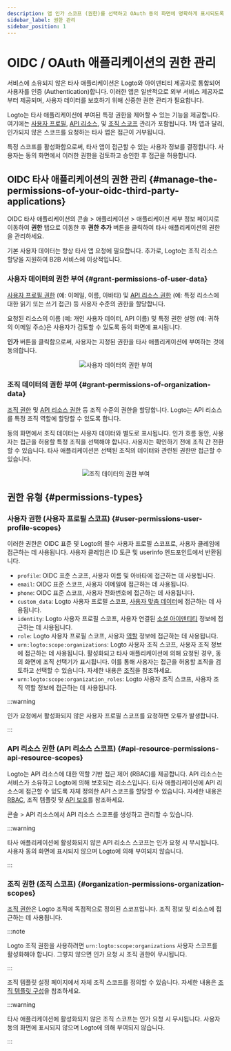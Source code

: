 ```yaml
---
description: 앱 인가 스코프 (권한)를 선택하고 OAuth 동의 화면에 명확하게 표시되도록 하세요.
sidebar_label: 권한 관리
sidebar_position: 1
---
```



# OIDC / OAuth 애플리케이션의 권한 관리

서비스에 소유되지 않은 타사 애플리케이션은 Logto와 아이덴티티 제공자로 통합되어 사용자를 인증 (Authentication)합니다. 이러한 앱은 일반적으로 외부 서비스 제공자로부터 제공되며, 사용자 데이터를 보호하기 위해 신중한 권한 관리가 필요합니다.

Logto는 타사 애플리케이션에 부여된 특정 권한을 제어할 수 있는 기능을 제공합니다. 여기에는 [사용자 프로필](#user-permissions-user-profile-scopes), [API 리소스](#api-resource-permissions-api-resource-scopes), 및 [조직 스코프](#organization-permissions-organization-scopes) 관리가 포함됩니다. 1차 앱과 달리, 인가되지 않은 스코프를 요청하는 타사 앱은 접근이 거부됩니다.

특정 스코프를 활성화함으로써, 타사 앱이 접근할 수 있는 사용자 정보를 결정합니다. 사용자는 동의 화면에서 이러한 권한을 검토하고 승인한 후 접근을 허용합니다.

## OIDC 타사 애플리케이션의 권한 관리 \{#manage-the-permissions-of-your-oidc-third-party-applications}

OIDC 타사 애플리케이션의 <CloudLink to="/applications">콘솔 > 애플리케이션 > 애플리케이션 세부 정보 페이지</CloudLink>로 이동하여 **권한** 탭으로 이동한 후 **권한 추가** 버튼을 클릭하여 타사 애플리케이션의 권한을 관리하세요.

기본 사용자 데이터는 항상 타사 앱 요청에 필요합니다. 추가로, Logto는 조직 리소스 할당을 지원하여 B2B 서비스에 이상적입니다.

### 사용자 데이터의 권한 부여 \{#grant-permissions-of-user-data}

[사용자 프로필 권한](#user-permissions-user-profile-scopes) (예: 이메일, 이름, 아바타) 및 [API 리소스 권한](#api-resource-permissions-api-resource-scopes) (예: 특정 리소스에 대한 읽기 또는 쓰기 접근) 등 사용자 수준의 권한을 할당합니다.

요청된 리소스의 이름 (예: 개인 사용자 데이터, API 이름) 및 특정 권한 설명 (예: 귀하의 이메일 주소)은 사용자가 검토할 수 있도록 동의 화면에 표시됩니다.

**인가** 버튼을 클릭함으로써, 사용자는 지정된 권한을 타사 애플리케이션에 부여하는 것에 동의합니다.

<center>
  <img src={GrantPermissionsOfUserData} alt="사용자 데이터의 권한 부여" />
</center>

### 조직 데이터의 권한 부여 \{#grant-permissions-of-organization-data}

[조직 권한](#organization-permissions-organization-scopes) 및 [API 리소스 권한](#api-resource-permissions-api-resource-scopes) 등 조직 수준의 권한을 할당합니다. Logto는 API 리소스를 특정 조직 역할에 할당할 수 있도록 합니다.

동의 화면에서 조직 데이터는 사용자 데이터와 별도로 표시됩니다. 인가 흐름 동안, 사용자는 접근을 허용할 특정 조직을 선택해야 합니다. 사용자는 확인하기 전에 조직 간 전환할 수 있습니다. 타사 애플리케이션은 선택된 조직의 데이터와 관련된 권한만 접근할 수 있습니다.

<center>
  <img src={GrantPermissionsOfOrganizationData} alt="조직 데이터의 권한 부여" />
</center>

## 권한 유형 \{#permissions-types}

### 사용자 권한 (사용자 프로필 스코프) \{#user-permissions-user-profile-scopes}

이러한 권한은 OIDC 표준 및 Logto의 필수 사용자 프로필 스코프로, 사용자 클레임에 접근하는 데 사용됩니다. 사용자 클레임은 ID 토큰 및 userinfo 엔드포인트에서 반환됩니다.

- `profile`: OIDC 표준 스코프, 사용자 이름 및 아바타에 접근하는 데 사용됩니다.
- `email`: OIDC 표준 스코프, 사용자 이메일에 접근하는 데 사용됩니다.
- `phone`: OIDC 표준 스코프, 사용자 전화번호에 접근하는 데 사용됩니다.
- `custom_data`: Logto 사용자 프로필 스코프, [사용자 맞춤 데이터](/user-management/user-data/#custom-data)에 접근하는 데 사용됩니다.
- `identity`: Logto 사용자 프로필 스코프, 사용자 연결된 [소셜 아이덴티티](/user-management/user-data/#social-identities) 정보에 접근하는 데 사용됩니다.
- `role`: Logto 사용자 프로필 스코프, 사용자 [역할](/authorization/role-based-access-control/#roles) 정보에 접근하는 데 사용됩니다.
- `urn:logto:scope:organizations`: Logto 사용자 조직 스코프, 사용자 조직 정보에 접근하는 데 사용됩니다. 활성화되고 타사 애플리케이션에 의해 요청된 경우, 동의 화면에 조직 선택기가 표시됩니다. 이를 통해 사용자는 접근을 허용할 조직을 검토하고 선택할 수 있습니다. 자세한 내용은 [조직](/organizations)을 참조하세요.
- `urn:logto:scope:organization_roles`: Logto 사용자 조직 스코프, 사용자 조직 역할 정보에 접근하는 데 사용됩니다.

:::warning

인가 요청에서 활성화되지 않은 사용자 프로필 스코프를 요청하면 오류가 발생합니다.

:::

### API 리소스 권한 (API 리소스 스코프) \{#api-resource-permissions-api-resource-scopes}

Logto는 API 리소스에 대한 역할 기반 접근 제어 (RBAC)를 제공합니다. API 리소스는 서비스가 소유하고 Logto에 의해 보호되는 리소스입니다. 타사 애플리케이션에 API 리소스에 접근할 수 있도록 자체 정의한 API 스코프를 할당할 수 있습니다. 자세한 내용은 [RBAC](/authorization/role-based-access-control), 조직 템플릿 및 [API 보호](/authorization/api-resources/protect-your-api/)를 참조하세요.

<CloudLink to="/api-resources">콘솔 > API 리소스</CloudLink>에서 API 리소스 스코프를 생성하고 관리할
수 있습니다.

:::warning

타사 애플리케이션에 활성화되지 않은 API 리소스 스코프는 인가 요청 시 무시됩니다. 사용자 동의 화면에 표시되지 않으며 Logto에 의해 부여되지 않습니다.

:::

### 조직 권한 (조직 스코프) \{#organization-permissions-organization-scopes}

[조직 권한](/authorization/organization-template/#organization-permission)은 Logto 조직에 독점적으로 정의된 스코프입니다. 조직 정보 및 리소스에 접근하는 데 사용됩니다.

:::note

Logto 조직 권한을 사용하려면 `urn:logto:scope:organizations` 사용자 스코프를 활성화해야 합니다. 그렇지 않으면 인가 요청 시 조직 권한이 무시됩니다.

:::

조직 템플릿 설정 페이지에서 자체 조직 스코프를 정의할 수 있습니다. 자세한 내용은 [조직 템플릿 구성](/authorization/organization-template/configure-organization-template/)을 참조하세요.

:::warning

타사 애플리케이션에 활성화되지 않은 조직 스코프는 인가 요청 시 무시됩니다. 사용자 동의 화면에 표시되지 않으며 Logto에 의해 부여되지 않습니다.

:::
